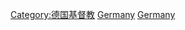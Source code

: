 {{Category main}}

[[Category:德国基督教‎|Category:德国基督教‎]]
[[Category:歐洲天主教|Germany]]
[[Category:各国天主教|Germany]]